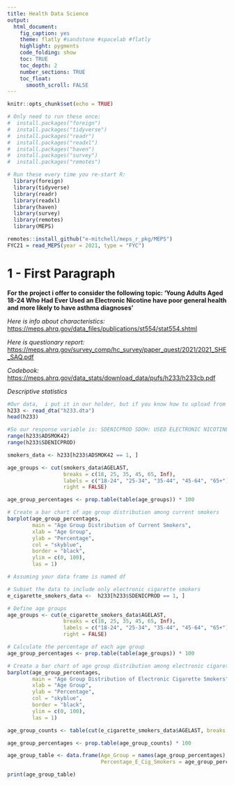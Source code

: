 ```yaml
---
title: Health Data Science
output:
  html_document:
    fig_caption: yes
    theme: flatly #sandstone #spacelab #flatly
    highlight: pygments
    code_folding: show
    toc: TRUE
    toc_depth: 2
    number_sections: TRUE
    toc_float:
      smooth_scroll: FALSE
---
```


```r
knitr::opts_chunk$set(echo = TRUE)
```

```r
# Only need to run these once:
#  install.packages("foreign")  
#  install.packages("tidyverse")
#  install.packages("readr")
#  install.packages("readxl")
#  install.packages("haven")
#  install.packages("survey")
#  install.packages("remotes")

# Run these every time you re-start R:
  library(foreign)
  library(tidyverse)
  library(readr)
  library(readxl)
  library(haven)
  library(survey)
  library(remotes)
  library(MEPS)
```

```r
remotes::install_github("e-mitchell/meps_r_pkg/MEPS")
FYC21 = read_MEPS(year = 2021, type = "FYC")
```

# 1 - First Paragraph

**For the project i offer to consider the following topic: 'Young Adults Aged 18-24 Who Had Ever Used an Electronic Nicotine have poor general health and more likely to have asthma diagnoses'**

*Here is info about characteristics:* <https://meps.ahrq.gov/data_files/publications/st554/stat554.shtml>

*Here is questionary report:* <https://meps.ahrq.gov/survey_comp/hc_survey/paper_quest/2021/2021_SHE_SAQ.pdf>

*Codebook:* <https://meps.ahrq.gov/data_stats/download_data/pufs/h233/h233cb.pdf>

*Descriptive statistics*

```r
#Our data,  i put it in our holder, but if you know how to upload from github MEPS you can do it.
h233 <- read_dta("h233.dta")
head(h233)
```

```r
#So our response variable is: SDENICPROD SDOH: USED ELECTRONIC NICOTINE PROD and ADSMOK42 SAQ: CURRENTLY SMOKE
range(h233$ADSMOK42)
range(h233$SDENICPROD)
```

```r
smokers_data <- h233[h233$ADSMOK42 == 1, ]

age_groups <- cut(smokers_data$AGELAST,
                  breaks = c(18, 25, 35, 45, 65, Inf),
                  labels = c("18-24", "25-34", "35-44", "45-64", "65+"),
                  right = FALSE)

age_group_percentages <- prop.table(table(age_groups)) * 100

# Create a bar chart of age group distribution among current smokers
barplot(age_group_percentages,
        main = "Age Group Distribution of Current Smokers",
        xlab = "Age Group",
        ylab = "Percentage",
        col = "skyblue",
        border = "black",
        ylim = c(0, 100),
        las = 1)
```


```r
# Assuming your data frame is named df

# Subset the data to include only electronic cigarette smokers
e_cigarette_smokers_data <-  h233[h233$SDENICPROD == 1, ]

# Define age groups
age_groups <- cut(e_cigarette_smokers_data$AGELAST,
                  breaks = c(18, 25, 35, 45, 65, Inf),
                  labels = c("18-24", "25-34", "35-44", "45-64", "65+"),
                  right = FALSE)

# Calculate the percentage of each age group
age_group_percentages <- prop.table(table(age_groups)) * 100

# Create a bar chart of age group distribution among electronic cigarette smokers
barplot(age_group_percentages,
        main = "Age Group Distribution of Electronic Cigarette Smokers",
        xlab = "Age Group",
        ylab = "Percentage",
        col = "skyblue",
        border = "black",
        ylim = c(0, 100),
        las = 1)

```
```r

age_group_counts <- table(cut(e_cigarette_smokers_data$AGELAST, breaks = c(18, 25, 35, 45, 65, Inf)))

age_group_percentages <- prop.table(age_group_counts) * 100

age_group_table <- data.frame(Age_Group = names(age_group_percentages),
                              Percentage_E_Cig_Smokers = age_group_percentages)

print(age_group_table)
```

